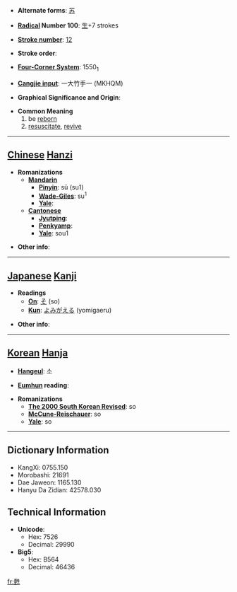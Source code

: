 * '''Alternate forms''': [[苏]]

* '''[[Wiktionary:Chinese radical index| Radical]] Number 100''': [[Wiktionary:Chinese radical index 生|生]]+7 strokes

* '''[[Wiktionary:Chinese total strokes index|Stroke number]]''': [[Wiktionary:Chinese total strokes index 12|12]]

* '''Stroke order''': 

* '''[[Wiktionary:Chinese four corner index|Four-Corner System]]''': 1550<sub>1</sub>

* '''[[Wiktionary:Chinese Cangjie index|Cangjie input]]''': 一大竹手一 (MKHQM)

* '''Graphical Significance and Origin''': 

* '''Common Meaning'''
*# be [[reborn]]
*# [[resuscitate]], [[revive]]


----

== [[Chinese]] [[Hanzi]] ==

* '''Romanizations'''
** '''[[Mandarin]]'''
*** '''[[Pinyin]]''': sū (su1)
*** '''[[Wade-Giles]]''': su<sup>1</sup>
*** '''[[Yale]]''': 
** '''[[Cantonese]]'''
*** '''[[Jyutping]]''':
*** '''[[Penkyamp]]''': 
*** '''[[Yale]]''': sou1

* '''Other info''': 

----

== [[Japanese]] [[Kanji]] ==

* '''Readings'''
** '''[[On]]''': [[そ]] (so)
** '''[[Kun]]''': [[よみがえる]] (yomigaeru)

* '''Other info''':  

----

== [[Korean]] [[Hanja]] ==

* '''[[Hangeul]]''': 소

* '''[[Eumhun]] reading''': 

* '''Romanizations'''
** '''[[The 2000 South Korean Revised Romanization|The 2000 South Korean Revised]]''': so
** '''[[McCune-Reischauer]]''': so
** '''[[Yale]]''': so

----

== Dictionary Information ==

* KangXi: 0755.150
* Morobashi: 21691
* Dae Jaweon: 1165.130
* Hanyu Da Zidian: 42578.030

== Technical Information ==

* '''Unicode''':
** Hex: 7526
** Decimal: 29990
* '''Big5''':
** Hex: B564
** Decimal: 46436

[[fr:甦]]